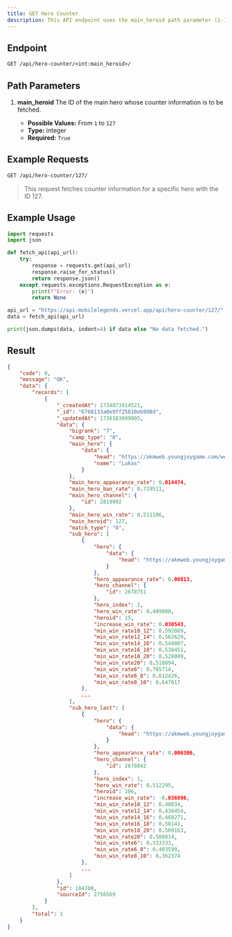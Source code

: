 ```yaml
---
title: GET Hero Counter
description: This API endpoint uses the main_heroid path parameter (1-127) to retrieve counter information for a hero.
---
```


## Endpoint

```txt
GET /api/hero-counter/<int:main_heroid>/
```

## Path Parameters

1. **main_heroid**
   The ID of the main hero whose counter information is to be fetched.

   - **Possible Values:** From `1` to `127`
   - **Type:** integer
   - **Required:** `True`

## Example Requests

```txt
GET /api/hero-counter/127/
```

> This request fetches counter information for a specific hero with the ID 127.

## Example Usage

```python {13} showLineNumbers
import requests
import json

def fetch_api(api_url):
    try:
        response = requests.get(api_url)
        response.raise_for_status()
        return response.json()
    except requests.exceptions.RequestException as e:
        print(f"Error: {e}")
        return None

api_url = "https://api-mobilelegends.vercel.app/api/hero-counter/127/"
data = fetch_api(api_url)

print(json.dumps(data, indent=4) if data else "No data fetched.")
```

## Result

```json {16} showLineNumbers
{
    "code": 0,
    "message": "OK",
    "data": {
        "records": [
            {
                "_createdAt": 1734873914521,
                "_id": "6768133a0e9ff25810eb998d",
                "_updatedAt": 1736183699005,
                "data": {
                    "bigrank": "7",
                    "camp_type": "0",
                    "main_hero": {
                        "data": {
                            "head": "https://akmweb.youngjoygame.com/web/svnres/img/mlbb/homepage_1_9_20/100_63040edd0cf15b815fcbbb8b2d08d7f7.png",
                            "name": "Lukas"
                        }
                    },
                    "main_hero_appearance_rate": 0.014474,
                    "main_hero_ban_rate": 0.729511,
                    "main_hero_channel": {
                        "id": 2819992
                    },
                    "main_hero_win_rate": 0.511106,
                    "main_heroid": 127,
                    "match_type": "0",
                    "sub_hero": [
                        {
                            "hero": {
                                "data": {
                                    "head": "https://akmweb.youngjoygame.com/web/svnres/img/mlbb/homepage/100_60956060c4cbb86f3c6343da05b70568.png"
                                }
                            },
                            "hero_appearance_rate": 0.00813,
                            "hero_channel": {
                                "id": 2678751
                            },
                            "hero_index": 1,
                            "hero_win_rate": 0.489088,
                            "heroid": 15,
                            "increase_win_rate": 0.030543,
                            "min_win_rate10_12": 0.592089,
                            "min_win_rate12_14": 0.562629,
                            "min_win_rate14_16": 0.544007,
                            "min_win_rate16_18": 0.538451,
                            "min_win_rate18_20": 0.528009,
                            "min_win_rate20": 0.518094,
                            "min_win_rate6": 0.785714,
                            "min_win_rate6_8": 0.612426,
                            "min_win_rate8_10": 0.647817
                        },
                        ...
                    ],
                    "sub_hero_last": [
                        {
                            "hero": {
                                "data": {
                                    "head": "https://akmweb.youngjoygame.com/web/svnres/img/mlbb/homepage_1_9_06/100_af21c0dd8b5308c27974bff900803a9a.png"
                                }
                            },
                            "hero_appearance_rate": 0.006306,
                            "hero_channel": {
                                "id": 2678842
                            },
                            "hero_index": 1,
                            "hero_win_rate": 0.512295,
                            "heroid": 106,
                            "increase_win_rate": -0.036896,
                            "min_win_rate10_12": 0.40034,
                            "min_win_rate12_14": 0.438454,
                            "min_win_rate14_16": 0.468271,
                            "min_win_rate16_18": 0.50141,
                            "min_win_rate18_20": 0.509163,
                            "min_win_rate20": 0.508814,
                            "min_win_rate6": 0.333333,
                            "min_win_rate6_8": 0.403599,
                            "min_win_rate8_10": 0.362374
                        },
                        ...
                    ]
                },
                "id": 104700,
                "sourceId": 2756569
            }
        ],
        "total": 1
    }
}
```